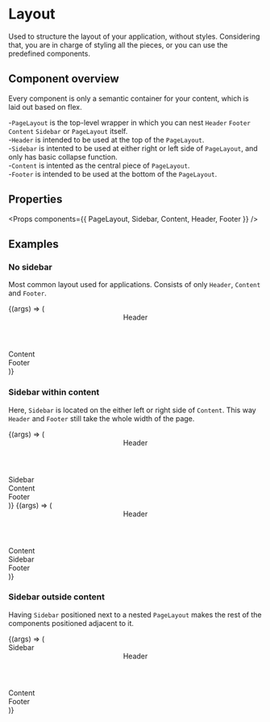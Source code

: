 
<Meta title="Layout/Page Layout" component={PageLayout} />

# Layout

Used to structure the layout of your application, without styles. Considering that, you are in charge of styling all the pieces,
or you can use the predefined components.

## Component overview

Every component is only a semantic container for your content, which is laid out based on flex.

-`PageLayout` is the top-level wrapper in which you can nest `Header` `Footer` `Content` `Sidebar` or `PageLayout` itself.<br/> -`Header` is intended to be used at the top of the `PageLayout`.<br/> -`Sidebar` is intented to be used at either right or left side of `PageLayout`, and only has basic collapse function.<br/> -`Content` is intented as the central piece of `PageLayout`.<br/> -`Footer` is intended to be used at the bottom of the `PageLayout`.

## Properties

<Props components={{ PageLayout, Sidebar, Content, Header, Footer }} />

## Examples

### No sidebar

Most common layout used for applications. Consists of only `Header`, `Content` and `Footer`.<br/>

<Canvas>
  <Story name="No sidebar">
    {(args) => (
      <PageLayout>
        <Header
          style={{
            backgroundColor: "rgb(0, 83, 122)",
            lineHeight: "64px",
            textAlign: "center",
          }}
        >
          <span>Header</span>
        </Header>
        <Content>
          <div
            style={{
              display: "flex",
              justifyContent: "center",
              alignItems: "center",
              height: "100%",
            }}
          >
            <span>Content</span>
          </div>
        </Content>
        <Footer
          style={{
            backgroundColor: "rgb(0, 83, 122)",
            lineHeight: "64px",
            textAlign: "center",
          }}
        >
          <span>Footer</span>
        </Footer>
      </PageLayout>
    )}
  </Story>
</Canvas>

### Sidebar within content

Here, `Sidebar` is located on the either left or right side of `Content`. This way `Header` and `Footer` still take the whole width of the page.

<Canvas>
  <Story name="Left sidebar within content">
    {(args) => (
      <PageLayout>
        <Header
          style={{
            backgroundColor: "rgb(0, 83, 122)",
            lineHeight: "64px",
            textAlign: "center",
          }}
        >
          <span>Header</span>
        </Header>
        <PageLayout>
          <Sidebar style={{ backgroundColor: "rgb(235, 249, 255)" }}>
            <div
              style={{
                display: "flex",
                justifyContent: "center",
                alignItems: "center",
                height: "100%",
              }}
            >
              Sidebar
            </div>
          </Sidebar>
          <Content>
            <div
              style={{
                display: "flex",
                justifyContent: "center",
                alignItems: "center",
                height: "100%",
              }}
            >
              <span>Content</span>
            </div>
          </Content>
        </PageLayout>
        <Footer
          style={{
            backgroundColor: "rgb(0, 83, 122)",
            lineHeight: "64px",
            textAlign: "center",
          }}
        >
          <span>Footer</span>
        </Footer>
      </PageLayout>
    )}
  </Story>
</Canvas>

<Canvas>
  <Story name="Right sidebar within content">
    {(args) => (
      <PageLayout>
        <Header
          style={{
            backgroundColor: "rgb(0, 83, 122)",
            lineHeight: "64px",
            textAlign: "center",
          }}
        >
          <span>Header</span>
        </Header>
        <PageLayout>
          <Content>
            <div
              style={{
                display: "flex",
                justifyContent: "center",
                alignItems: "center",
                height: "100%",
              }}
            >
              <span>Content</span>
            </div>
          </Content>
          <Sidebar style={{ backgroundColor: "rgb(235, 249, 255)" }}>
            <div
              style={{
                display: "flex",
                justifyContent: "center",
                alignItems: "center",
                height: "100%",
              }}
            >
              Sidebar
            </div>
          </Sidebar>
        </PageLayout>
        <Footer
          style={{
            backgroundColor: "rgb(0, 83, 122)",
            lineHeight: "64px",
            textAlign: "center",
          }}
        >
          <span>Footer</span>
        </Footer>
      </PageLayout>
    )}
  </Story>
</Canvas>

### Sidebar outside content

Having `Sidebar` positioned next to a nested `PageLayout` makes the rest of the components positioned adjacent to it.

<Canvas>
  <Story name="Sidebar outside content">
    {(args) => (
      <PageLayout>
        <Sidebar style={{ backgroundColor: "rgb(235, 249, 255)" }}>
          <div
            style={{
              display: "flex",
              justifyContent: "center",
              alignItems: "center",
              height: "100%",
            }}
          >
            Sidebar
          </div>
        </Sidebar>
        <PageLayout>
          <Header
            style={{
              backgroundColor: "rgb(0, 83, 122)",
              lineHeight: "64px",
              textAlign: "center",
            }}
          >
            <span>Header</span>
          </Header>
          <Content>
            <div
              style={{
                display: "flex",
                justifyContent: "center",
                alignItems: "center",
                height: "100%",
              }}
            >
              <span>Content</span>
            </div>
          </Content>
          <Footer
            style={{
              backgroundColor: "rgb(0, 83, 122)",
              lineHeight: "64px",
              textAlign: "center",
            }}
          >
            <span>Footer</span>
          </Footer>
        </PageLayout>
      </PageLayout>
    )}
  </Story>
</Canvas>
